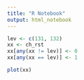 ```yaml
---
title: "R Notebook"
output: html_notebook
---
```


```r
lev <- c(131, 132)
xx <- ch_rst
xx[any(xx != lev)] <- 0
xx[any(xx == lev)] <- 1

plot(xx)
```